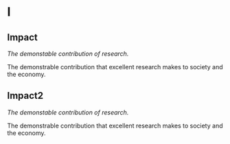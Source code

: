 #  I 
 
## Impact

<dfn>The demonstable contribution of research.</dfn>

The demonstrable contribution that excellent research makes to society and the economy.
 
## Impact2

<dfn>The demonstable contribution of research.</dfn>

The demonstrable contribution that excellent research makes to society and the economy.
